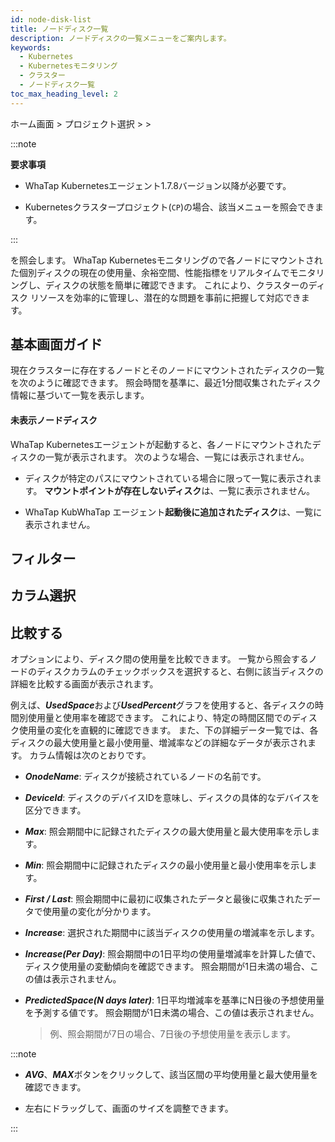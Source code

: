 ```yaml
---
id: node-disk-list
title: ノードディスク一覧
description: ノードディスクの一覧メニューをご案内します。
keywords:
  - Kubernetes
  - Kubernetesモニタリング
  - クラスター
  - ノードディスク一覧
toc_max_heading_level: 2
---
```


ホーム画面 &gt; プロジェクト選択 &gt; <Cmdname sid="side_node" className="uitext" /> &gt; <Cmdname sid="side_nodeDiskList" className="uitext" />

:::note 

**要求事項**

- WhaTap Kubernetesエージェント1.7.8バージョン以降が必要です。 

- Kubernetesクラスタープロジェクト(<code class='my'>CP</code>)の場合、該当メニューを照会できます。

:::

<Cmdname sid="side_nodeDiskList" className="uitext" />を照会します。 WhaTap Kubernetesモニタリングの<Cmdname sid="side_nodeDiskList" className="uitext" />で各ノードにマウントされた個別ディスクの現在の使用量、余裕空間、性能指標をリアルタイムでモニタリングし、ディスクの状態を簡単に確認できます。 これにより、クラスターのディスク リソースを効率的に管理し、潜在的な問題を事前に把握して対応できます。

## 基本画面ガイド

現在クラスターに存在するノードとそのノードにマウントされたディスクの一覧を次のように確認できます。 照会時間を基準に、最近1分間収集されたディスク情報に基づいて一覧を表示します。

<ImgLang img='k8s-node-disk-list.png' desc='ノードディスクリスト' />

#### 未表示ノードディスク

WhaTap Kubernetesエージェントが起動すると、各ノードにマウントされたディスクの一覧が表示されます。 次のような場合、一覧には表示されません。 

- ディスクが特定のパスにマウントされている場合に限って一覧に表示されます。 **マウントポイントが存在しないディスク**は、一覧に表示されません。

- WhaTap KubWhaTap エージェント**起動後に追加されたディスク**は、一覧に表示されません。 

## フィルター


<K8slistfilter />

## カラム選択


<K8slistcl />

## 比較する

<Cmdname sid="TTL08423" className="uitext" />オプションにより、ディスク間の使用量を比較できます。 一覧から照会するノードのディスク<Cmdname sid="TTL08423" className="uitext" />カラムのチェックボックスを選択すると、右側に該当ディスクの詳細を比較する画面が表示されます。

<ImgLang img='k8s-node-disk-compare.png' desc='ノードディスクの比較' />

例えば、***UsedSpace***および***UsedPercent***グラフを使用すると、各ディスクの時間別使用量と使用率を確認できます。 これにより、特定の時間区間でのディスク使用量の変化を直観的に確認できます。 また、下の詳細データ一覧では、各ディスクの最大使用量と最小使用量、増減率などの詳細なデータが表示されます。 カラム情報は次のとおりです。 

- ***OnodeName***: ディスクが接続されているノードの名前です。

- ***DeviceId***: ディスクのデバイスIDを意味し、ディスクの具体的なデバイスを区分できます。

- ***Max***: 照会期間中に記録されたディスクの最大使用量と最大使用率を示します。

- ***Min***: 照会期間中に記録されたディスクの最小使用量と最小使用率を示します。

- ***First / Last***: 照会期間中に最初に収集されたデータと最後に収集されたデータで使用量の変化が分かります。

- ***Increase***: 選択された期間中に該当ディスクの使用量の増減率を示します。

- ***Increase(Per Day)***: 照会期間中の1日平均の使用量増減率を計算した値で、ディスク使用量の変動傾向を確認できます。 照会期間が1日未満の場合、この値は表示されません。

- ***PredictedSpace(N days later)***: 1日平均増減率を基準にN日後の予想使用量を予測する値です。 照会期間が1日未満の場合、この値は表示されません。

  > 例、照会期間が7日の場合、7日後の予想使用量を表示します。

:::note 

- ***AVG***、***MAX***ボタンをクリックして、該当区間の平均使用量と最大使用量を確認できます。

- <LinkImage img='hitmap-lr-drag.svg' alt='左右ドラッグアイコン' className='_drag' />左右にドラッグして、画面のサイズを調整できます。

:::
